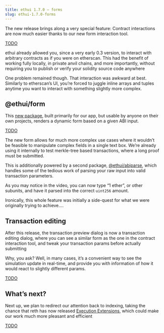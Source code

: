 ```yaml
---
title: ethui 1.7.0 – forms
slug: ethui-1.7.0-forms
---
```


The new release brings along a very special feature: Contract interactions are now much easier thanks to our new form interaction tool.

[TODO](https://github.com/ethui/ethui/releases/tag/v1.7.0)

ethui already allowed you, since a very early 0.3 version, to interact with arbitrary contracts as if you were on etherscan. This had the benefit of working fully locally, in private anvil chains, and more importantly, without requiring you to publish or verify your solidity source code anywhere

One problem remained though. That interaction was awkward at best. Similarly to etherscan’s UI, you’re forced to juggle inline arrays and tuples anytime you want to interact with something slightly more complex.

## @ethui/form

This [new package](https://www.npmjs.com/package/@ethui/form), built primarily for our app, but usable by anyone on their own projects, renders a dynamic form based on a given ABI input. 

[TODO](https://github.com/ethui/demos/raw/main/1.7.0-form.mp4?loop=true&autoplay=true?controls=true)

The new form allows for much more complex use cases where it wouldn’t be feasible to manipulate complex fields in a single text box. We’re already using it internally to test merkle-tree based transactions, where a long proof must be submitted.

This is additionally powered by a second package, [@ethui/abiparse](https://www.npmjs.com/package/@ethui/abiparse), which handles some of the tedious work of parsing your raw input into valid transaction parameters.

As you may notice in the video, you can now type “1 ether”, or other subunits, and have it parsed into the correct `uint256` amount.

Ironically, this whole feature was initially a side-quest for what we were originally trying to achieve….

## Transaction editing

After this release, the transaction preview dialog is now a transaction editing dialog, where you can see a similar form as the one in the contract interaction tool, and tweak your transaction params before actually submitting

Why, you ask? Well, in many cases, it’s a convenient way to see the simulation update in real-time, and provide you with information of how it would react to slightly different params. 

[TODO](https://github.com/ethui/demos/raw/main/1.7.0-tx-review.mp4?autoplay=true&loop=true&controls=true)

## What’s next?

Next up, we plan to redirect our attention back to indexing, taking the chance that reth has now released [Execution Extensions](https://twitter.com/gakonst/status/1786426191240679729), which could make our work much more pleasant and efficient

[TODO](https://github.com/ethui/ethui)
